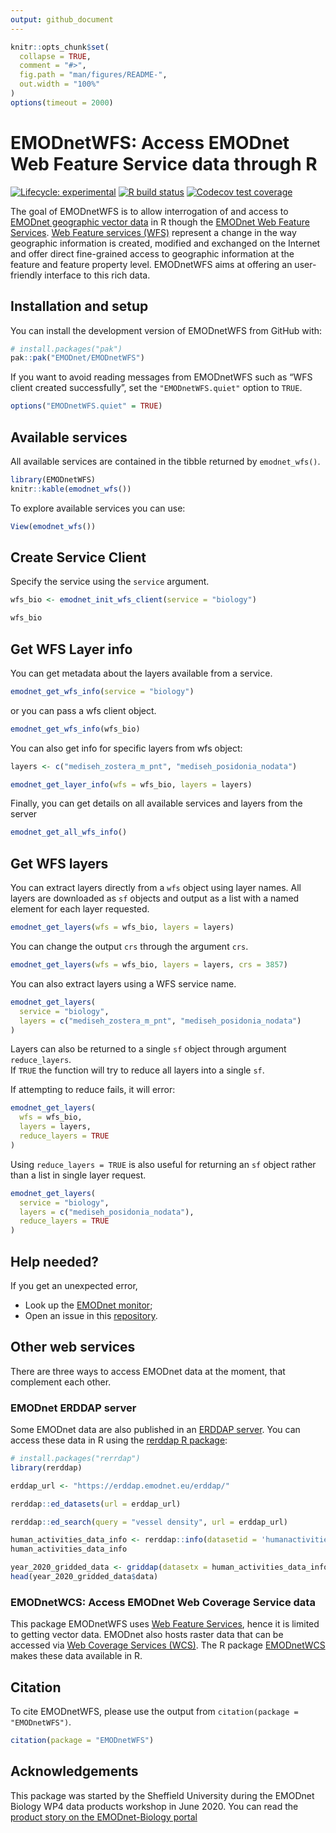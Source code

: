 ```yaml
---
output: github_document
---
```


<!-- README.md is generated from README.Rmd. Please edit that file -->

```r
knitr::opts_chunk$set(
  collapse = TRUE,
  comment = "#>",
  fig.path = "man/figures/README-",
  out.width = "100%"
)
options(timeout = 2000)
```

# EMODnetWFS: Access EMODnet Web Feature Service data through R

<!-- badges: start -->
[![Lifecycle: experimental](https://img.shields.io/badge/lifecycle-experimental-orange.svg)](https://lifecycle.r-lib.org/articles/stages.html)
[![R build status](https://github.com/EMODnet/EMODnetWFS/workflows/R-CMD-check/badge.svg)](https://github.com/EMODnet/EMODnetWFS/actions)
[![Codecov test coverage](https://codecov.io/gh/EMODnet/EMODnetWFS/branch/main/graph/badge.svg)](https://app.codecov.io/gh/EMODnet/EMODnetWFS/tree/main)
<!-- badges: end -->

The goal of EMODnetWFS is to allow interrogation of and access to [EMODnet geographic vector data](https://emodnet.ec.europa.eu/en/emodnet-web-service-documentation#inline-nav-3) in R though the [EMODnet Web Feature Services](https://emodnet.ec.europa.eu/en/data). 
[Web Feature services (WFS)](https://www.ogc.org/standard/wfs/) represent a change in the way geographic information is created, modified and exchanged on the Internet and offer direct fine-grained access to geographic information at the feature and feature property level. 
EMODnetWFS aims at offering an user-friendly interface to this rich data.

## Installation and setup

You can install the development version of EMODnetWFS from GitHub with:

``` r
# install.packages("pak")
pak::pak("EMODnet/EMODnetWFS")
```

If you want to avoid reading messages from EMODnetWFS such as "WFS client created successfully", 
set the `"EMODnetWFS.quiet"` option to `TRUE`.

```r
options("EMODnetWFS.quiet" = TRUE)
```

## Available services

All available services are contained in the tibble returned by `emodnet_wfs()`.


```r
library(EMODnetWFS)
knitr::kable(emodnet_wfs())
```

To explore available services you can use:

```r
View(emodnet_wfs())
```

## Create Service Client

Specify the service using the `service` argument. 

```r
wfs_bio <- emodnet_init_wfs_client(service = "biology")

wfs_bio
```

## Get WFS Layer info

You can get metadata about the layers available from a service. 

```r
emodnet_get_wfs_info(service = "biology")
```

or you can pass a wfs client object.

```r
emodnet_get_wfs_info(wfs_bio)
```

You can also get info for specific layers from wfs object:

```r
layers <- c("mediseh_zostera_m_pnt", "mediseh_posidonia_nodata")

emodnet_get_layer_info(wfs = wfs_bio, layers = layers)
```


Finally, you can get details on all available services and layers from the server

```r
emodnet_get_all_wfs_info()
```


## Get WFS layers

You can extract layers directly from a `wfs` object using layer names. 
All layers are downloaded as `sf` objects and output as a list with a named element for each layer requested.

```r
emodnet_get_layers(wfs = wfs_bio, layers = layers)
```

You can change the output `crs` through the argument `crs`.

```r
emodnet_get_layers(wfs = wfs_bio, layers = layers, crs = 3857)
```

You can also extract layers using a WFS service name.

```r
emodnet_get_layers(
  service = "biology",
  layers = c("mediseh_zostera_m_pnt", "mediseh_posidonia_nodata")
)
```


Layers can also be returned to a single `sf` object through argument `reduce_layers`.  
If `TRUE` the function will try to reduce all layers into a single `sf`.

If attempting to reduce fails, it will error:
 
```r
emodnet_get_layers(
  wfs = wfs_bio,
  layers = layers,
  reduce_layers = TRUE
)
```

Using `reduce_layers = TRUE` is also useful for returning an `sf` object rather than a list in single layer request.

```r
emodnet_get_layers(
  service = "biology",
  layers = c("mediseh_posidonia_nodata"),
  reduce_layers = TRUE
)
```

## Help needed?

If you get an unexpected error,

- Look up the [EMODnet monitor](https://monitor.emodnet.eu/resources?lang=en&resource_type=OGC:WFS);
- Open an issue in this [repository](https://github.com/EMODnet/EMODnetWFS/issues).

## Other web services

There are three ways to access EMODnet data at the moment, that complement each other.

### EMODnet ERDDAP server

Some EMODnet data are also published in an [ERDDAP server](https://erddap.emodnet.eu). You can access these data in R using the [rerddap R package](https://docs.ropensci.org/rerddap/):


```r
# install.packages("rerrdap")
library(rerddap)

erddap_url <- "https://erddap.emodnet.eu/erddap/"

rerddap::ed_datasets(url = erddap_url)

rerddap::ed_search(query = "vessel density", url = erddap_url)

human_activities_data_info <- rerddap::info(datasetid = 'humanactivities_9f8a_3389_f08a', url = erddap_url)
human_activities_data_info

year_2020_gridded_data <- griddap(datasetx = human_activities_data_info, time = c('2020-03-18', '2020-03-19'))
head(year_2020_gridded_data$data)

```


### EMODnetWCS: Access EMODnet Web Coverage Service data

This package EMODnetWFS uses [Web Feature Services](https://www.ogc.org/standard/wfs/), hence it is limited to getting vector data. EMODnet also hosts raster data that can be accessed via [Web Coverage Services (WCS)](https://www.ogc.org/standard/wcs/). The R package [EMODnetWCS](https://github.com/EMODnet/EMODnetWCS) makes these data available in R.

## Citation

To cite EMODnetWFS, please use the output from `citation(package = "EMODnetWFS")`.

```r
citation(package = "EMODnetWFS")
```

## Acknowledgements

This package was started by the Sheffield University during the EMODnet Biology WP4 data products workshop in June 2020.
You can read the [product story on the EMODnet-Biology portal](https://emodnet.ec.europa.eu/geonetwork/)
